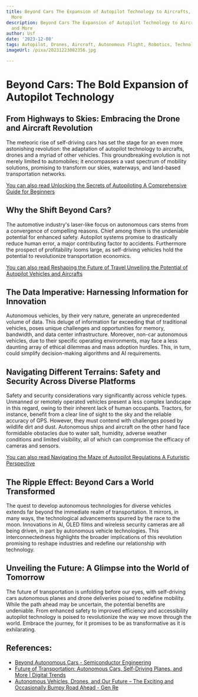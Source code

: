```yaml
---
title: Beyond Cars The Expansion of Autopilot Technology to Aircrafts, Drones, and
  More
description: Beyond Cars The Expansion of Autopilot Technology to Aircrafts, Drones,
  and More
author: Usf
date: '2023-12-08'
tags: Autopilot, Drones, Aircraft, Autonomous Flight, Robotics, Technology
imageUrl: /pixa/20231223082356.jpg

---
```

# Beyond Cars: The Bold Expansion of  Autopilot Technology

## From  Highways to Skies: Embracing the Drone and Aircraft  Revolution

The meteoric rise of self-driving cars  has set  the stage for an even more astonishing revolution: the adaptation of autopilot technology to aircrafts, drones and a myriad of other vehicles.  This groundbreaking evolution is not merely limited to automobiles;  it encompasses a vast spectrum of mobility solutions, promising to  transform our skies, waterways, and land-based transportation networks.

[You can also read Unlocking the Secrets of Autopiloting A Comprehensive Guide for Beginners](Unlocking%20the%20Secrets%20of%20Autopiloting%20A%20Comprehensive%20Guide%20for%20Beginners)


## Why the Shift Beyond Cars?

The automotive industry's laser-like focus on autonomous cars stems from a convergence of compelling reasons. Chief among them is the  undeniable potential for enhanced safety. Autopilot systems promise to  drastically reduce human error, a major contributing factor to accidents.  Furthermore  the prospect of profitability looms large, as self-driving vehicles hold the potential to revolutionize transportation economics.

[You can also read  Reshaping the Future of Travel Unveiling the Potential of Autopilot Vehicles  and Aircrafts](Reshaping%20the%20Future%20of%20Travel%20Unveiling%20the%20Potential%20of%20Autopilot%20Vehicles%20and%20Aircrafts)


## The Data  Imperative: Harnessing Information for Innovation

Autonomous vehicles, by their very nature, generate an  unprecedented volume of  data. This deluge of information  far exceeding that of traditional vehicles,  poses unique challenges and opportunities for memory, bandwidth, and data center infrastructure. Moreover, non-car autonomous vehicles, due to  their specific operating environments, may face a less daunting array of ethical dilemmas and mass adoption hurdles. This, in turn, could simplify decision-making algorithms and AI requirements.

##  Navigating Different  Terrains: Safety and Security Across Diverse Platforms

Safety and  security considerations  vary significantly across vehicle types. Unmanned  or remotely  operated vehicles present a less complex landscape in this regard, owing to their inherent lack of human occupants. Tractors,  for instance, benefit from  a clear line of sight to the  sky and the reliable  accuracy of GPS. However, they must contend with challenges posed by wildlife dirt and dust. Autonomous ships and aircraft on the other hand face formidable obstacles due to water salt, humidity, adverse weather conditions and limited visibility,  all of which can compromise the efficacy of  cameras and  sensors.

[You can also read Navigating the  Maze of Autopilot  Regulations A Futuristic Perspective](Navigating%20the%20Maze%20of%20Autopilot%20Regulations%20A%20Futuristic%20Perspective)


## The Ripple Effect: Beyond Cars a World Transformed

The quest to develop autonomous technologies for diverse vehicles extends far beyond the immediate  realm of  transportation. It mirrors, in many ways, the technological advancements spurred by the race  to the moon. Innovations in AI, OLED films and wireless security cameras are  all being driven, in part by autonomous  vehicle technologies. This interconnectedness highlights the broader implications of this revolution promising to reshape  industries and redefine our relationship with technology.

## Unveiling the Future: A Glimpse into the World of Tomorrow

The future of transportation is unfolding before our eyes, with self-driving cars autonomous planes and drone deliveries poised to redefine mobility. While the path ahead may be uncertain, the potential benefits are undeniable. From enhanced safety to improved  efficiency and accessibility  autopilot  technology is  poised  to revolutionize  the way we move through the world. Embrace  the journey, for  it promises  to be as transformative as it is exhilarating.

## References:
- [Beyond Autonomous Cars - Semiconductor Engineering](https://semiengineering.com/beyond-autonomous-cars/)
- [Future of Transportation: Autonomous Cars, Self-Driving Planes, and More | Digital Trends](https://www.digitaltrends.com/cars/future-of-transportation-self-driving-autonomous-cars-planes-drones/)
- [Autonomous Vehicles, Drones, and Our Future – The Exciting and Occasionally Bumpy Road Ahead - Gen Re](https://www.genre.com/us/knowledge/publications/2022/july/autonomous-vehicles-drones-and-our-future-en)
